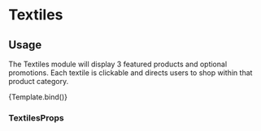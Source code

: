 

<Meta title='Modules/Textiles' component={Textiles} />

# Textiles

## Usage

The Textiles module will display 3 featured products and optional promotions. Each textile is clickable and directs users to shop within that product category.

<Canvas>
  <Story
    name='Textiles'
    args={{
      heading: 'Featured products shipped to your door',
      locale: 'en',
      sales: {
        productPillLabel: 'Promo',
        themeColor: '#f6dcc7',
        saleType: 'Fixed Amount',
        discountValueProducts: ['1']
      },
      primaryProduct: {
        product: {
          id: '1',
          name: 'The Endy Mattress',
          slug: '/endy-mattress',
          variants: [
            {
              compareAtPrice: 0
            }
          ]
        },
        lifestyleImage: {
          desktopImage: {
            _ref: 'image-6fe11598dab8839c30a82c535b2e555d6e6bc206-1578x824-jpg'
          },
          mobileImage: {
            _ref: 'image-9a5b90951fafcd9633b7dd69e2aab74536cecce4-1760x1048-jpg'
          },
          alt: 'Alt text is important'
        }
      },
      secondaryProduct: {
        product: {
          id: '2',
          name: 'The Solid Bedframe',
          slug: '/endy-mattress',
          variants: [
            {
              compareAtPrice: 0
            }
          ]
        },
        lifestyleImage: {
          desktopImage: {
            _ref: 'image-9c6a6a38bd703e3ba0dfe1be3fb05592485c448f-756x380-jpg'
          },
          mobileImage: {
            _ref: 'image-1526ccde098fc087d21d2d73068c212d5bfe2ca3-966x900-jpg'
          },
          alt: 'Alt text is important'
        }
      },
      tertiaryProduct: {
        product: {
          id: '3',
          name: 'Pillow',
          slug: '/endy-mattress',
          variants: [
            {
              compareAtPrice: 0
            }
          ]
        },
        lifestyleImage: {
          desktopImage: {
            _ref: 'image-44a74a47aef4174812f3ae27264dabcb4b737a48-756x380-jpg'
          },
          mobileImage: {
            _ref: 'image-267d30e37a95c514e97bd39368e4f11b3e63638c-966x900-jpg'
          },
          alt: 'Alt text is important'
        }
      }
    }}
  >
    {Template.bind()}
  </Story>
</Canvas>

### TextilesProps

<ArgsTable of={Textiles} />
